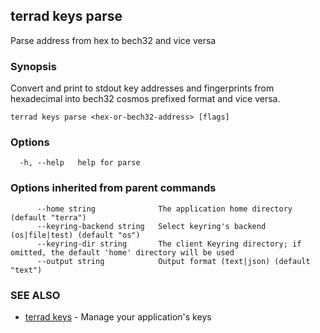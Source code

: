 ## terrad keys parse

Parse address from hex to bech32 and vice versa

### Synopsis

Convert and print to stdout key addresses and fingerprints from
hexadecimal into bech32 cosmos prefixed format and vice versa.


```
terrad keys parse <hex-or-bech32-address> [flags]
```

### Options

```
  -h, --help   help for parse
```

### Options inherited from parent commands

```
      --home string              The application home directory (default "terra")
      --keyring-backend string   Select keyring's backend (os|file|test) (default "os")
      --keyring-dir string       The client Keyring directory; if omitted, the default 'home' directory will be used
      --output string            Output format (text|json) (default "text")
```

### SEE ALSO

* [terrad keys](terrad_keys.md)	 - Manage your application's keys


